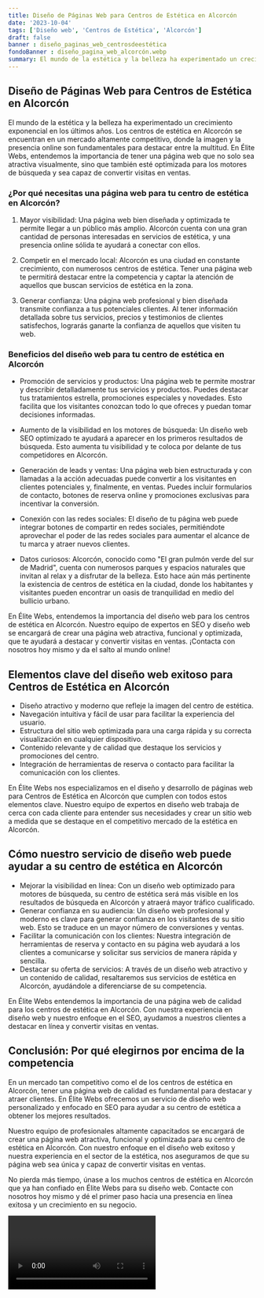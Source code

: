 ```yaml
---
title: Diseño de Páginas Web para Centros de Estética en Alcorcón
date: '2023-10-04'
tags: ['Diseño web', 'Centros de Estética', 'Alcorcón']
draft: false
banner : diseño_paginas_web_centrosdeestética
fondoBanner : diseño_pagina_web_alcorcón.webp
summary: El mundo de la estética y la belleza ha experimentado un crecimiento exponencial en los últimos años. Los centros de estética en Alcorcón se encuentran en un mercado altamente competitivo, donde la imagen y la presencia online son fundamentales para destacar entre la multitud. En Élite Webs, entendemos la importancia de tener una página web que no solo sea atractiva visualmente, sino que también esté optimizada para los motores de búsqueda y sea capaz de convertir visitas en ventas.
---
```


## Diseño de Páginas Web para Centros de Estética en Alcorcón

El mundo de la estética y la belleza ha experimentado un crecimiento exponencial en los últimos años. Los centros de estética en Alcorcón se encuentran en un mercado altamente competitivo, donde la imagen y la presencia online son fundamentales para destacar entre la multitud. En Élite Webs, entendemos la importancia de tener una página web que no solo sea atractiva visualmente, sino que también esté optimizada para los motores de búsqueda y sea capaz de convertir visitas en ventas.

### ¿Por qué necesitas una página web para tu centro de estética en Alcorcón?

1. Mayor visibilidad: Una página web bien diseñada y optimizada te permite llegar a un público más amplio. Alcorcón cuenta con una gran cantidad de personas interesadas en servicios de estética, y una presencia online sólida te ayudará a conectar con ellos.

2. Competir en el mercado local: Alcorcón es una ciudad en constante crecimiento, con numerosos centros de estética. Tener una página web te permitirá destacar entre la competencia y captar la atención de aquellos que buscan servicios de estética en la zona.

3. Generar confianza: Una página web profesional y bien diseñada transmite confianza a tus potenciales clientes. Al tener información detallada sobre tus servicios, precios y testimonios de clientes satisfechos, lograrás ganarte la confianza de aquellos que visiten tu web.

### Beneficios del diseño web para tu centro de estética en Alcorcón

- Promoción de servicios y productos: Una página web te permite mostrar y describir detalladamente tus servicios y productos. Puedes destacar tus tratamientos estrella, promociones especiales y novedades. Esto facilita que los visitantes conozcan todo lo que ofreces y puedan tomar decisiones informadas.

- Aumento de la visibilidad en los motores de búsqueda: Un diseño web SEO optimizado te ayudará a aparecer en los primeros resultados de búsqueda. Esto aumenta tu visibilidad y te coloca por delante de tus competidores en Alcorcón.

- Generación de leads y ventas: Una página web bien estructurada y con llamadas a la acción adecuadas puede convertir a los visitantes en clientes potenciales y, finalmente, en ventas. Puedes incluir formularios de contacto, botones de reserva online y promociones exclusivas para incentivar la conversión.

- Conexión con las redes sociales: El diseño de tu página web puede integrar botones de compartir en redes sociales, permitiéndote aprovechar el poder de las redes sociales para aumentar el alcance de tu marca y atraer nuevos clientes.

- Datos curiosos: Alcorcón, conocido como "El gran pulmón verde del sur de Madrid", cuenta con numerosos parques y espacios naturales que invitan al relax y a disfrutar de la belleza. Esto hace aún más pertinente la existencia de centros de estética en la ciudad, donde los habitantes y visitantes pueden encontrar un oasis de tranquilidad en medio del bullicio urbano.

En Élite Webs, entendemos la importancia del diseño web para los centros de estética en Alcorcón. Nuestro equipo de expertos en SEO y diseño web se encargará de crear una página web atractiva, funcional y optimizada, que te ayudará a destacar y convertir visitas en ventas. ¡Contacta con nosotros hoy mismo y da el salto al mundo online!

<GifSeo />

<Cta />

## Elementos clave del diseño web exitoso para Centros de Estética en Alcorcón

- Diseño atractivo y moderno que refleje la imagen del centro de estética.
- Navegación intuitiva y fácil de usar para facilitar la experiencia del usuario.
- Estructura del sitio web optimizada para una carga rápida y su correcta visualización en cualquier dispositivo.
- Contenido relevante y de calidad que destaque los servicios y promociones del centro.
- Integración de herramientas de reserva o contacto para facilitar la comunicación con los clientes.

En Élite Webs nos especializamos en el diseño y desarrollo de páginas web para Centros de Estética en Alcorcón que cumplen con todos estos elementos clave. Nuestro equipo de expertos en diseño web trabaja de cerca con cada cliente para entender sus necesidades y crear un sitio web a medida que se destaque en el competitivo mercado de la estética en Alcorcón.

## Cómo nuestro servicio de diseño web puede ayudar a su centro de estética en Alcorcón

- Mejorar la visibilidad en línea: Con un diseño web optimizado para motores de búsqueda, su centro de estética será más visible en los resultados de búsqueda en Alcorcón y atraerá mayor tráfico cualificado.
- Generar confianza en su audiencia: Un diseño web profesional y moderno es clave para generar confianza en los visitantes de su sitio web. Esto se traduce en un mayor número de conversiones y ventas.
- Facilitar la comunicación con los clientes: Nuestra integración de herramientas de reserva y contacto en su página web ayudará a los clientes a comunicarse y solicitar sus servicios de manera rápida y sencilla.
- Destacar su oferta de servicios: A través de un diseño web atractivo y un contenido de calidad, resaltaremos sus servicios de estética en Alcorcón, ayudándole a diferenciarse de su competencia.

En Élite Webs entendemos la importancia de una página web de calidad para los centros de estética en Alcorcón. Con nuestra experiencia en diseño web y nuestro enfoque en el SEO, ayudamos a nuestros clientes a destacar en línea y convertir visitas en ventas.

## Conclusión: Por qué elegirnos por encima de la competencia

En un mercado tan competitivo como el de los centros de estética en Alcorcón, tener una página web de calidad es fundamental para destacar y atraer clientes. En Élite Webs ofrecemos un servicio de diseño web personalizado y enfocado en SEO para ayudar a su centro de estética a obtener los mejores resultados.

Nuestro equipo de profesionales altamente capacitados se encargará de crear una página web atractiva, funcional y optimizada para su centro de estética en Alcorcón. Con nuestro enfoque en el diseño web exitoso y nuestra experiencia en el sector de la estética, nos aseguramos de que su página web sea única y capaz de convertir visitas en ventas.

No pierda más tiempo, únase a los muchos centros de estética en Alcorcón que ya han confiado en Élite Webs para su diseño web. Contacte con nosotros hoy mismo y dé el primer paso hacia una presencia en línea exitosa y un crecimiento en su negocio.

<Video />

<CtaBot job='Centros de Estética' city='Alcorcón'/>

<Gmaps query='Alcorcón+españa+maps' />